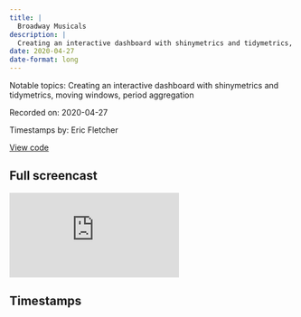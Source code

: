 ```yaml
---
title: |
  Broadway Musicals
description: |
  Creating an interactive dashboard with shinymetrics and tidymetrics, moving windows, period aggregation
date: 2020-04-27
date-format: long
---
```


Notable topics: Creating an interactive dashboard with shinymetrics and tidymetrics, moving windows, period aggregation

Recorded on: 2020-04-27

Timestamps by: Eric Fletcher

[View code](https://github.com/dgrtwo/data-screencasts/blob/master/broadway.Rmd)

## Full screencast

<iframe class="video" src="https://www.youtube.com/embed/OhY5ZaILRpg" title="YouTube video player" frameborder="0" allow="accelerometer; autoplay; clipboard-write; encrypted-media; gyroscope; picture-in-picture" allowfullscreen></iframe>

## Timestamps

<script id="timestamps" type="application-json">[{"timestamp_with_hours":"0:8:15","description":"Use the `cross_by_periods ` function from the `tidymetrics` package to aggregate data over time (`month`, `quarter`, and `year`) then visualize with `geom_line`.","functions":"rename | cross_by_periods","packages":"tidymetrics","timestamp_sec":495},{"timestamp_with_hours":"0:14:00","description":"Use the `cross_by_periods ` function from the `tidymetrics`  package with `windows = c(28))` to create a 4-week rolling average across `month`, `quarter`, and `year`.","functions":"cross_by_periods","packages":"tidymetrics","timestamp_sec":840},{"timestamp_with_hours":"0:21:50","description":"Create and `interactive dashboard` using the `shinymetrics` and `tidymetrics` packages.","functions":"use_metrics_scaffold | create_metrics","packages":"shinymetrics | Tidaymetrics","timestamp_sec":1310},{"timestamp_with_hours":"0:25:00","description":"Use the `str_remove` function from the `stringr` package to remove matched pattern in a string.","functions":"str_remove","packages":"stringr","timestamp_sec":1500},{"timestamp_with_hours":"0:25:20","description":"Use the `cross_by_dimensions` function from the `tidymetrics` package which acts as an extended `group_by` that allows complete summaries across each individual dimension and possible combinations.","functions":"cross_by_dimensions","packages":"tidymetrics","timestamp_sec":1520},{"timestamp_with_hours":"0:41:25","description":"Use the `shinybones` package to create an interactive dashboard to visualize all 3 metrics at the same time.","packages":"shinybones","timestamp_sec":2485}]</script>
